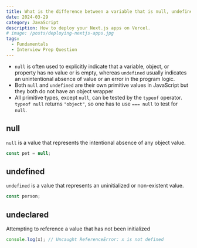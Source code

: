```yaml
---
title: What is the difference between a variable that is null, undefined or undeclared?
date: 2024-03-29
category: JavaScript
description: How to deploy your Next.js apps on Vercel.
# image: /posts/deploying-nextjs-apps.jpg
tags:
  - Fundamentals
  - Interview Prep Question
---
```


- `null` is often used to explicitly indicate that a variable, object, or property has no value or is empty, whereas `undefined` usually indicates an unintentional absence of value or an error in the program logic.
- Both `null` and `undefined` are their own primitive values in JavaScript but they both do not have an object wrapper
- All primitive types, except `null`, can be tested by the `typeof` operator. `typeof null` returns `"object"`, so one has to use `=== null` to test for `null`.

## null

`null` is a value that represents the intentional absence of any object value.

```js
const pet = null;
```

## undefined

`undefined` is a value that represents an uninitialized or non-existent value.

```js
const person;
```

## undeclared

Attempting to reference a value that has not been initialized

```js
console.log(x); // Uncaught ReferenceError: x is not defined
```